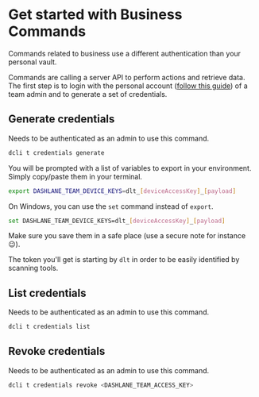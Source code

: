 
# Get started with Business Commands

Commands related to business use a different authentication than your personal vault.

Commands are calling a server API to perform actions and retrieve data.
The first step is to login with the personal account ([follow this guide](../personal/authentication.mdx)) of a team admin and to generate a set of credentials.

## Generate credentials

<Callout>Needs to be authenticated as an admin to use this command.</Callout>

```sh copy
dcli t credentials generate
```

You will be prompted with a list of variables to export in your environment. Simply copy/paste them in your terminal.

```sh copy
export DASHLANE_TEAM_DEVICE_KEYS=dlt_[deviceAccessKey]_[payload]
```

On Windows, you can use the `set` command instead of `export`.

```sh copy
set DASHLANE_TEAM_DEVICE_KEYS=dlt_[deviceAccessKey]_[payload]
```

Make sure you save them in a safe place (use a secure note for instance 😉).

<Callout type="info">The token you'll get is starting by `dlt` in order to be easily identified by scanning tools.</Callout>

## List credentials

<Callout>Needs to be authenticated as an admin to use this command.</Callout>

```sh copy
dcli t credentials list
```

## Revoke credentials

<Callout>Needs to be authenticated as an admin to use this command.</Callout>

```sh copy
dcli t credentials revoke <DASHLANE_TEAM_ACCESS_KEY>
```
